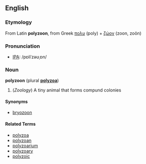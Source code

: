 ==English==
===Etymology===
From Latin '''polyzoon''', from Greek [[πολυ]] (poly) + [[ζώον]] (zoon, zoön)

===Pronunciation===
* [[Wiktionary:Pronunciation_key|IPA]]: /pɒliˈzəʊˌɒn/

===Noun===
'''polyzoon''' (plural '''[[polyzoa]]''')
# (''Zoology'') A tiny animal that forms compund colonies

====Synonyms====
* [[bryozoon]]

====Related Terms====
* [[polyzoa]]
* [[polyzoan]]
* [[polyzoarium]]
* [[polyzoary]]
* [[polyzoic]]